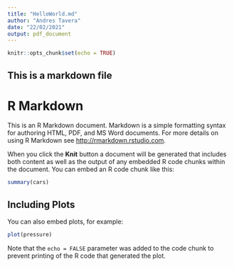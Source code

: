 ```yaml
---
title: "HelloWorld.md"
author: "Andres Tavera"
date: "22/02/2021"
output: pdf_document
---
```


```r
knitr::opts_chunk$set(echo = TRUE)
```
## This is a markdown file
# R Markdown

This is an R Markdown document. Markdown is a simple formatting syntax for authoring HTML, PDF, and MS Word documents. For more details on using R Markdown see <http://rmarkdown.rstudio.com>.

When you click the **Knit** button a document will be generated that includes both content as well as the output of any embedded R code chunks within the document. You can embed an R code chunk like this:

```r
summary(cars)
```

## Including Plots

You can also embed plots, for example:

```r
plot(pressure)
```

Note that the `echo = FALSE` parameter was added to the code chunk to prevent printing of the R code that generated the plot.

